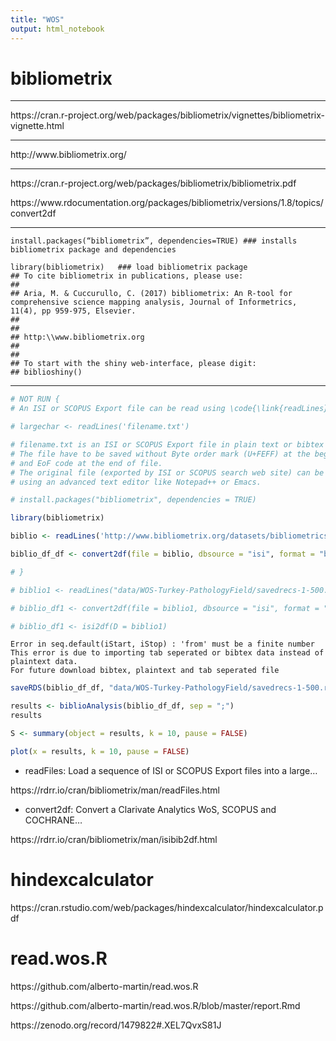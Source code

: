 ```yaml
---
title: "WOS"
output: html_notebook
---
```


# bibliometrix

---

https://cran.r-project.org/web/packages/bibliometrix/vignettes/bibliometrix-vignette.html


---


http://www.bibliometrix.org/


---



https://cran.r-project.org/web/packages/bibliometrix/bibliometrix.pdf

https://www.rdocumentation.org/packages/bibliometrix/versions/1.8/topics/convert2df


---

```
install.packages(“bibliometrix”, dependencies=TRUE) ### installs bibliometrix package and dependencies

library(bibliometrix)   ### load bibliometrix package
## To cite bibliometrix in publications, please use:
## 
## Aria, M. & Cuccurullo, C. (2017) bibliometrix: An R-tool for comprehensive science mapping analysis, Journal of Informetrics, 11(4), pp 959-975, Elsevier.
##                         
## 
## http:\\www.bibliometrix.org
## 
##                         
## To start with the shiny web-interface, please digit:
## biblioshiny()
```

---




```r
# NOT RUN {
# An ISI or SCOPUS Export file can be read using \code{\link{readLines}} function:

# largechar <- readLines('filename.txt')

# filename.txt is an ISI or SCOPUS Export file in plain text or bibtex format.
# The file have to be saved without Byte order mark (U+FEFF) at the beginning
# and EoF code at the end of file.
# The original file (exported by ISI or SCOPUS search web site) can be modified
# using an advanced text editor like Notepad++ or Emacs.

# install.packages("bibliometrix", dependencies = TRUE)

library(bibliometrix)

biblio <- readLines('http://www.bibliometrix.org/datasets/bibliometrics_articles.txt')

biblio_df_df <- convert2df(file = biblio, dbsource = "isi", format = "bibtex")

# }
```


```r
# biblio1 <- readLines("data/WOS-Turkey-PathologyField/savedrecs-1-500.txt")

# biblio_df1 <- convert2df(file = biblio1, dbsource = "isi", format = "plaintext")

# biblio_df1 <- isi2df(D = biblio1)

```

```
Error in seq.default(iStart, iStop) : 'from' must be a finite number
This error is due to importing tab seperated or bibtex data instead of plaintext data.
For future download bibtex, plaintext and tab seperated file
```

```r
saveRDS(biblio_df_df, "data/WOS-Turkey-PathologyField/savedrecs-1-500.rds")
```


```r
results <- biblioAnalysis(biblio_df_df, sep = ";")
results
```


```r
S <- summary(object = results, k = 10, pause = FALSE)
```




```r
plot(x = results, k = 10, pause = FALSE)
```



- readFiles: Load a sequence of ISI or SCOPUS Export files into a large... 

https://rdrr.io/cran/bibliometrix/man/readFiles.html

-  convert2df: Convert a Clarivate Analytics WoS, SCOPUS and COCHRANE... 

https://rdrr.io/cran/bibliometrix/man/isibib2df.html
 



# hindexcalculator

https://cran.rstudio.com/web/packages/hindexcalculator/hindexcalculator.pdf


# read.wos.R

https://github.com/alberto-martin/read.wos.R

https://github.com/alberto-martin/read.wos.R/blob/master/report.Rmd

https://zenodo.org/record/1479822#.XEL7QvxS81J
